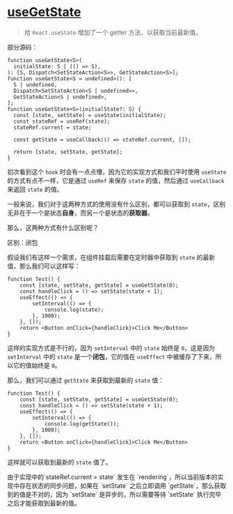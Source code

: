 
# [useGetState](https://ahooks.js.org/zh-CN/hooks/use-get-state)

> 给 `React.useState` 增加了一个 getter 方法，以获取当前最新值。

部分源码：

```tsx
function useGetState<S>(
  initialState: S | (() => S),
): [S, Dispatch<SetStateAction<S>>, GetStateAction<S>];
function useGetState<S = undefined>(): [
  S | undefined,
  Dispatch<SetStateAction<S | undefined>>,
  GetStateAction<S | undefined>,
];
function useGetState<S>(initialState?: S) {
  const [state, setState] = useState(initialState);
  const stateRef = useRef(state);
  stateRef.current = state;

  const getState = useCallback(() => stateRef.current, []);

  return [state, setState, getState];
}
```

初次看到这个 `hook` 时会有一点点懵，因为它的实现方式和我们平时使用 `useState` 的方式有点不一样，它是通过 `useRef` 来保存 `state` 的值，然后通过 `useCallback` 来返回 `state` 的值。

一般来说，我们对于这两种方式的使用没有什么区别，都可以获取到 `state`，区别无非在于一个是状态**自身**，而另一个是状态的**获取器**。

那么，这两种方式有什么区别呢？

<Callout type="info">区别：闭包</Callout>

假设我们有这样一个需求，在组件挂载后需要在定时器中获取到 `state` 的最新值，那么我们可以这样写：

```tsx
function Test() {
    const [state, setState, getState] = useGetState(0);
    const handleClick = () => setState(state + 1);
    useEffect(() => {
        setInterval(() => {
            console.log(state);
        }, 1000);
    }, []);
    return <Button onClick={handleClick}>Click Me</Button>
}
```

这样的实现方式是不行的，因为 `setInterval` 中的 `state` 始终是 `0`，这是因为 `setInterval` 中的 `state` 是一个**闭包**，它的值在 `useEffect` 中被缓存了下来，所以它的值始终是 `0`。

那么，我们可以通过 `getState` 来获取到最新的 `state` 值：

```tsx
function Test() {
    const [state, setState, getState] = useGetState(0);
    const handleClick = () => setState(state + 1);
    useEffect(() => {
        setInterval(() => {
            console.log(getState());
        }, 1000);
    }, []);
    return <Button onClick={handleClick}>Click Me</Button>
}
```

这样就可以获取到最新的 `state` 值了。

<Callout type="error">
    由于实现中的`stateRef.current = state` 发生在 `rendering`，所以当前版本的实现中存在状态的同步问题，如果在 `setState` 之后立即调用 `getState`，那么获取到的值是不对的，因为 `setState` 是异步的，所以需要等待 `setState` 执行完毕之后才能获取到最新的值。
</Callout>
